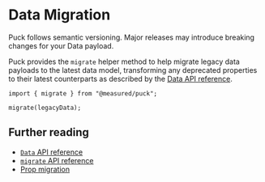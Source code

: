# Data Migration

Puck follows semantic versioning. Major releases may introduce breaking changes for your Data payload.

Puck provides the `migrate` helper method to help migrate legacy data payloads to the latest data model, transforming any deprecated properties to their latest counterparts as described by the [Data API reference](/docs/api-reference/data).

```tsx
import { migrate } from "@measured/puck";

migrate(legacyData);
```

## Further reading

- [`Data` API reference](/docs/api-reference/data)
- [`migrate` API reference](/docs/api-reference/functions/migrate)
- [Prop migration](/docs/integrating-puck/prop-migration)

